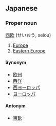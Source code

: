 ==Japanese==
===Proper noun===
[[西]][[欧]] (せいおう, seiou)

# [[Europe]]
# [[Eastern Europe]]

====Synonym====
*[[欧州]]
*[[西洋]]
*[[西ヨーロッパ]]
*[[ヨーロッパ]]

====Antonym====
*[[東欧]]
